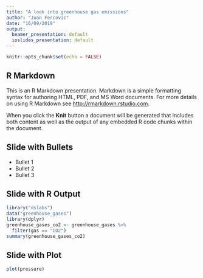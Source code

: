 ```yaml
---
title: "A look into greenhouse gas emissions"
author: "Juan Fercovic"
date: "16/09/2019"
output:
  beamer_presentation: default
  ioslides_presentation: default
---
```


```r
knitr::opts_chunk$set(echo = FALSE)
```

## R Markdown

This is an R Markdown presentation. Markdown is a simple formatting syntax for authoring HTML, PDF, and MS Word documents. For more details on using R Markdown see <http://rmarkdown.rstudio.com>.

When you click the **Knit** button a document will be generated that includes both content as well as the output of any embedded R code chunks within the document.

## Slide with Bullets

- Bullet 1
- Bullet 2
- Bullet 3

## Slide with R Output

```r
library("dslabs")
data("greenhouse_gases")
library(dplyr)
greenhouse_gases_co2 <- greenhouse_gases %>%
  filter(gas == "CO2")
summary(greenhouse_gases_co2)
```

## Slide with Plot

```r
plot(pressure)
```

